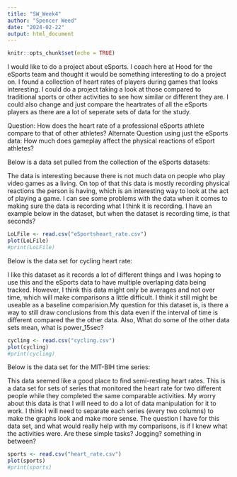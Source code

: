 ```yaml
---
title: "SW_Week4"
author: "Spencer Weed"
date: "2024-02-22"
output: html_document
---
```


```r
knitr::opts_chunk$set(echo = TRUE)
```

I would like to do a project about eSports. I coach here at Hood for the eSports team and thought it would be something interesting to do a project on. I found a collection of heart rates of players during games that looks interesting. I could do a project taking a look at those compared to traditional sports or other activities to see how similar or different they are. I could also change and just compare the heartrates of all the eSports players as there are a lot of seperate sets of data for the study.

Question: How does the heart rate of a professional eSports athlete compare to that of other athletes?
Alternate Question using just the eSports data: How much does gameplay affect the physical reactions of eSport athletes?





Below is a data set pulled from the collection of the eSports datasets:

The data is interesting because there is not much data on people who play video games as a living. On top of that this data is mostly recording physical reactions the person is having, which is an interesting way to look at the act of playing a game. 
I can see some problems with the data when it comes to making sure the data is recording what I think it is recording. I have an example below in the dataset, but when the dataset is recording time, is that seconds? 


```r
LoLFile <- read.csv("eSportsheart_rate.csv")
plot(LoLFile)
#print(LoLFile)
```

Below is the data set for cycling heart rate:

I like this dataset as it records a lot of different things and I was hoping to use this and the eSports data to have multiple overlaping data being tracked. However, I think this data might only be averages and not over time, which will make comparisons a little difficult. I think it still might be useable as a baseline comparision.My question for this dataset is, is there a way to still draw conclusions from this data even if the interval of time is different compared the the other data. Also, What do some of the other data sets mean, what is power_15sec?

```r
cycling <- read.csv("cycling.csv")
plot(cycling)
#print(cycling)
```
Below is the data set for the MIT-BIH time series:

This data seemed like a good place to find semi-resting heart rates. This is a data set for sets of series that monitored the heart rate for two different people while they completed the same comparable activities. My worry about this data is that I will need to do a lot of data manipulation for it to work. I think I will need to separate each series (every two columns) to make the graphs look and make more sense. 
The question I have for this data set, and what would really help with my comparisons, is if I knew what the activities were. Are these simple tasks? Jogging? something in between?

```r
sports <- read.csv("heart_rate.csv")
plot(sports)
#print(sports)
```